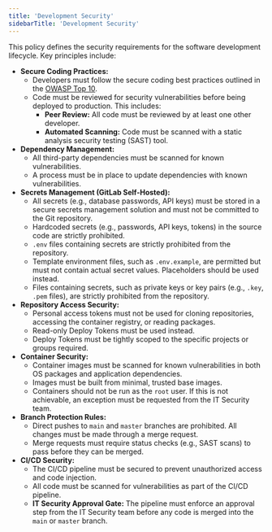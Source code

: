 ```yaml
---
title: 'Development Security'
sidebarTitle: 'Development Security'
---
```


This policy defines the security requirements for the software development lifecycle.
Key principles include:

- **Secure Coding Practices:**
    - Developers must follow the secure coding best practices outlined in the [OWASP Top 10](https://owasp.org/www-project-top-ten/).
    - Code must be reviewed for security vulnerabilities before being deployed to production. This includes:
        - **Peer Review:** All code must be reviewed by at least one other developer.
        - **Automated Scanning:** Code must be scanned with a static analysis security testing (SAST) tool.
- **Dependency Management:**
    - All third-party dependencies must be scanned for known vulnerabilities.
    - A process must be in place to update dependencies with known vulnerabilities.
- **Secrets Management (GitLab Self-Hosted):**
    - All secrets (e.g., database passwords, API keys) must be stored in a secure secrets management solution and must not be committed to the Git repository.
    - Hardcoded secrets (e.g., passwords, API keys, tokens) in the source code are strictly prohibited.
    - `.env` files containing secrets are strictly prohibited from the repository.
    - Template environment files, such as `.env.example`, are permitted but must not contain actual secret values. Placeholders should be used instead.
    - Files containing secrets, such as private keys or key pairs (e.g., `.key`, `.pem` files), are strictly prohibited from the repository.
- **Repository Access Security:**
    - Personal access tokens must not be used for cloning repositories, accessing the container registry, or reading packages.
    - Read-only Deploy Tokens must be used instead.
    - Deploy Tokens must be tightly scoped to the specific projects or groups required.
- **Container Security:**
    - Container images must be scanned for known vulnerabilities in both OS packages and application dependencies.
    - Images must be built from minimal, trusted base images.
    - Containers should not be run as the `root` user. If this is not achievable, an exception must be requested from the IT Security team.
- **Branch Protection Rules:**
    - Direct pushes to `main` and `master` branches are prohibited. All changes must be made through a merge request.
    - Merge requests must require status checks (e.g., SAST scans) to pass before they can be merged.
- **CI/CD Security:**
    - The CI/CD pipeline must be secured to prevent unauthorized access and code injection.
    - All code must be scanned for vulnerabilities as part of the CI/CD pipeline.
    - **IT Security Approval Gate:** The pipeline must enforce an approval step from the IT Security team before any code is merged into the `main` or `master` branch.